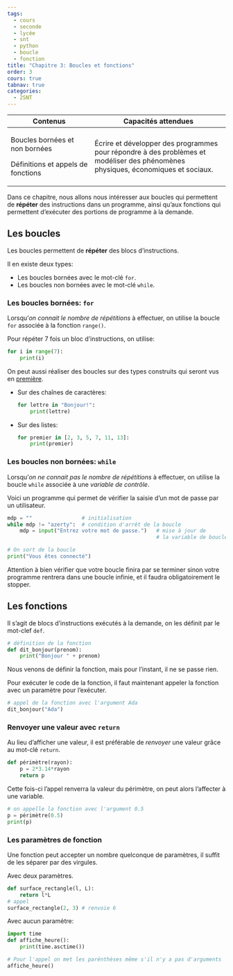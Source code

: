 ```yaml
---
tags:
  - cours
  - seconde
  - lycée
  - snt
  - python
  - boucle
  - fonction
title: "Chapitre 3: Boucles et fonctions"
order: 3
cours: true
tabnav: true
categories:
  - 2SNT
---
```


::: programme

+------------------------------------+---------------------------------------------------------+
| Contenus                           | Capacités attendues                                     |
+====================================+=========================================================+
| Boucles bornées et non bornées     | Écrire et développer des programmes pour répondre à des |
|                                    | problèmes et modéliser des phénomènes physiques,        |
| Définitions et appels de fonctions | économiques et sociaux.                                 |
+------------------------------------+---------------------------------------------------------+

:::

::: {.intro layout-ncol=2}

Dans ce chapitre, nous allons nous intéresser aux boucles qui permettent de **répéter** des
instructions dans un programme, ainsi qu'aux fonctions qui permettent d'exécuter des portions de
programme à la demande.


<wc-wikimage title="RepeatUntil.svg" caption="Il existe deux types de boucles, les boucles bornées et le boucles non bornées."></wc-wikimage>

:::

## Les boucles


Les boucles permettent de **répéter** des blocs d'instructions.

Il en existe deux types:

- Les boucles bornées avec le mot-clé `for`.
- Les boucles non bornées avec le mot-clé `while`.

### Les boucles bornées: `for`

Lorsqu'_on connait le nombre de répétitions_ à effectuer, on utilise la boucle `for` associée à la
fonction `range()`.

::: example

Pour répéter 7 fois un bloc d'instructions, on utilise:

```python
for i in range(7):
    print(i)
```



:::

::: plus

On peut aussi réaliser des boucles sur des types construits qui seront vus en
[première](/1g/nsi/3-representation-des-donnees-types-construits).

- Sur des chaînes de caractères:

  ```python
  for lettre in "Bonjour!":
      print(lettre)
  ```
  

- Sur des listes:

  ```python
  for premier in [2, 3, 5, 7, 11, 13]:
      print(premier)
  ```
  
:::

### Les boucles non bornées: `while`

Lorsqu'_on ne connait pas le nombre de répétitions_ à effectuer, on utilise la boucle `while`
associée à une _variable de contrôle_.

::: example

Voici un programme qui permet de vérifier la saisie d'un mot de passe par un utilisateur.

```python
mdp = ""                # initialisation
while mdp != "azerty":  # condition d'arrêt de la boucle
    mdp = input("Entrez votre mot de passe.")   # mise à jour de
                                                # la variable de boucle

# On sort de la boucle
print("Vous êtes connecté")
```

:::

::: callout-caution

Attention à bien vérifier que votre boucle finira par se terminer sinon votre programme rentrera
dans une boucle infinie, et il faudra obligatoirement le stopper.

:::

## Les fonctions

Il s'agit de blocs d'instructions exécutés à la demande, on les définit par le mot-clef `def`.

::: example
```python
# définition de la fonction
def dit_bonjour(prenom):
    print("Bonjour " + prenom)
```

Nous venons de définir la fonction, mais pour l'instant, il ne se passe rien.

Pour exécuter le code de la fonction, il faut maintenant appeler la fonction avec un paramètre pour
l'exécuter.

```python
# appel de la fonction avec l'argument Ada
dit_bonjour("Ada")
```

:::

### Renvoyer une valeur avec `return`

Au lieu d'afficher une valeur, il est préférable de _renvoyer_ une valeur grâce au mot-clé
`return`.

::: example

```python
def périmètre(rayon):
    p = 2*3.14*rayon
    return p
```

Cette fois-ci l'appel renverra la valeur du périmètre, on peut alors l'affecter à une variable.

```python
# on appelle la fonction avec l'argument 0.5
p = périmètre(0.5)
print(p)
```

:::

### Les paramètres de fonction

Une fonction peut accepter un nombre quelconque de paramètres, il suffit de les séparer par des
virgules.

::: examples

Avec deux paramètres. 

```python
def surface_rectangle(l, L):
    return l*L
# appel
surface_rectangle(2, 3) # renvoie 6
```

Avec aucun paramètre:

```python
import time
def affiche_heure():
    print(time.asctime())

# Pour l'appel on met les parénthèses même s'il n'y a pas d'arguments
affiche_heure()
```
:::
